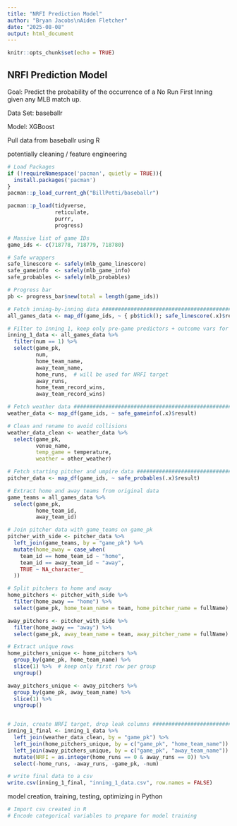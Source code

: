 ```yaml
---
title: "NRFI Prediction Model"
author: "Bryan Jacobs\nAiden Fletcher"
date: "2025-08-08"
output: html_document
---
```


```r
knitr::opts_chunk$set(echo = TRUE)
```

## NRFI Prediction Model

Goal: Predict the probability of the occurrence of a No Run First Inning given any MLB match up.

Data Set: baseballr

Model: XGBoost

Pull data from baseballr using R

potentially cleaning / feature engineering

```r
# Load Packages
if (!requireNamespace('pacman', quietly = TRUE)){
  install.packages('pacman')
}
pacman::p_load_current_gh("BillPetti/baseballr")

pacman::p_load(tidyverse,
               reticulate,
               purrr,
               progress)
```

```r
# Massive list of game IDs
game_ids <- c(718778, 718779, 718780) 

# Safe wrappers
safe_linescore <- safely(mlb_game_linescore)
safe_gameinfo  <- safely(mlb_game_info)
safe_probables <- safely(mlb_probables)

# Progress bar
pb <- progress_bar$new(total = length(game_ids))

# Fetch inning-by-inning data ################################################################
all_games_data <- map_df(game_ids, ~ { pb$tick(); safe_linescore(.x)$result })

# Filter to inning 1, keep only pre-game predictors + outcome vars for target creation
inning_1_data <- all_games_data %>%
  filter(num == 1) %>%
  select(game_pk, 
         num, 
         home_team_name, 
         away_team_name,
         home_runs,  # will be used for NRFI target
         away_runs,
         home_team_record_wins, 
         away_team_record_wins)

# Fetch weather data #########################################################################
weather_data <- map_df(game_ids, ~ safe_gameinfo(.x)$result)

# Clean and rename to avoid collisions
weather_data_clean <- weather_data %>%
  select(game_pk,
         venue_name,
         temp_game = temperature,
         weather = other_weather)

# Fetch starting pitcher and umpire data #####################################################
pitcher_data <- map_df(game_ids, ~ safe_probables(.x)$result)

# Extract home and away teams from original data
game_teams = all_games_data %>%
  select(game_pk,
         home_team_id,
         away_team_id)

# Join pitcher data with game_teams on game_pk
pitcher_with_side <- pitcher_data %>%
  left_join(game_teams, by = "game_pk") %>%
  mutate(home_away = case_when(
    team_id == home_team_id ~ "home",
    team_id == away_team_id ~ "away",
    TRUE ~ NA_character_
  ))

# Split pitchers to home and away
home_pitchers <- pitcher_with_side %>%
  filter(home_away == "home") %>%
  select(game_pk, home_team_name = team, home_pitcher_name = fullName)

away_pitchers <- pitcher_with_side %>%
  filter(home_away == "away") %>%
  select(game_pk, away_team_name = team, away_pitcher_name = fullName)

# Extract unique rows
home_pitchers_unique <- home_pitchers %>%
  group_by(game_pk, home_team_name) %>%
  slice(1) %>%  # keep only first row per group
  ungroup()

away_pitchers_unique <- away_pitchers %>%
  group_by(game_pk, away_team_name) %>%
  slice(1) %>%
  ungroup()


# Join, create NRFI target, drop leak columns ################################################
inning_1_final <- inning_1_data %>%
  left_join(weather_data_clean, by = "game_pk") %>%
  left_join(home_pitchers_unique, by = c("game_pk", "home_team_name")) %>%
  left_join(away_pitchers_unique, by = c("game_pk", "away_team_name")) %>%
  mutate(NRFI = as.integer(home_runs == 0 & away_runs == 0)) %>%
  select(-home_runs, -away_runs, -game_pk, -num)

# write final data to a csv
write.csv(inning_1_final, "inning_1_data.csv", row.names = FALSE)
```

model creation, training, testing, optimizing in Python

```python
# Import csv created in R
# Encode categorical variables to prepare for model training
```

